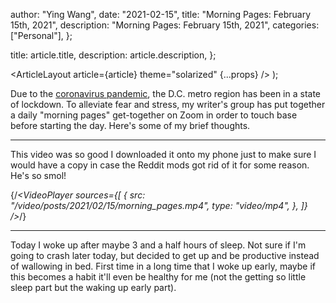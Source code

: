 
  author: "Ying Wang",
  date: "2021-02-15",
  title: "Morning Pages: February 15th, 2021",
  description: "Morning Pages: February 15th, 2021",
  categories: ["Personal"],
};

  title: article.title,
  description: article.description,
};

  <ArticleLayout article={article} theme="solarized" {...props} />
);

Due to the [coronavirus
pandemic](https://en.wikipedia.org/wiki/2019-20_coronavirus_pandemic), the D.C.
metro region has been in a state of lockdown. To alleviate fear and stress, my
writer's group has put together a daily "morning pages" get-together on Zoom in
order to touch base before starting the day. Here's some of my brief thoughts.

---

This video was so good I downloaded it onto my phone just to make sure I would
have a copy in case the Reddit mods got rid of it for some reason. He's so smol!

{/_<VideoPlayer
sources={[
{
src: "/video/posts/2021/02/15/morning_pages.mp4",
type: "video/mp4",
},
]}
/>_/}

---

Today I woke up after maybe 3 and a half hours of sleep. Not sure if I'm going
to crash later today, but decided to get up and be productive instead of
wallowing in bed. First time in a long time that I woke up early, maybe if this
becomes a habit it'll even be healthy for me (not the getting so little sleep
part but the waking up early part).
